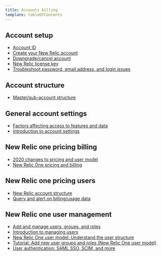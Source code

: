 ```yaml
---
title: Accounts billing
template: tableOfContents
---
```


## Account setup

* [Account ID](/docs/accounts/accounts-billing/account-setup/account-id)
* [Create your New Relic account](/docs/accounts/accounts-billing/account-setup/create-your-new-relic-account)
* [Downgrade/cancel account](/docs/accounts/accounts-billing/account-setup/downgradecancel-account)
* [New Relic license key](/docs/accounts/accounts-billing/account-setup/new-relic-license-key)
* [Troubleshoot password, email address, and login issues](/docs/accounts/accounts-billing/account-setup/troubleshoot-new-relics-password-email-address-login-problems)

## Account structure

* [Master/sub-account structure](/docs/accounts/accounts-billing/account-structure/mastersub-account-structure)

## General account settings

* [Factors affecting access to features and data](/docs/accounts/accounts-billing/general-account-settings/factors-affecting-access-features-data)
* [Introduction to account settings](/docs/accounts/accounts-billing/general-account-settings/introduction-account-settings)

## New Relic one pricing billing

* [2020 changes to pricing and user model](/docs/accounts/accounts-billing/new-relic-one-pricing-billing/2020-changes-pricing-user-model)
* [New Relic One pricing and billing](/docs/accounts/accounts-billing/new-relic-one-pricing-billing/new-relic-one-pricing-billing)

## New Relic one pricing users

* [New Relic account structure](/docs/accounts/accounts-billing/new-relic-one-pricing-users/new-relic-account-structure)
* [Query and alert on billing/usage data](/docs/accounts/accounts-billing/new-relic-one-pricing-users/usage-queries-alerts)

## New Relic one user management

* [Add and manage users, groups, and roles](/docs/accounts/accounts-billing/new-relic-one-user-management/add-manage-users-groups-roles)
* [Introduction to managing users](/docs/accounts/accounts-billing/new-relic-one-user-management/introduction-managing-users)
* [New Relic One user model: Understand the user structure](/docs/accounts/accounts-billing/new-relic-one-user-management/new-relic-one-user-model-understand-user-structure)
* [Tutorial: Add new user groups and roles (New Relic One user model)](/docs/accounts/accounts-billing/new-relic-one-user-management/tutorial-add-new-user-groups-roles-new-relic-one-user-model)
* [User authentication: SAML SSO, SCIM, and more](/docs/accounts/accounts-billing/new-relic-one-user-management/user-authentication-saml-sso-scim-more)
